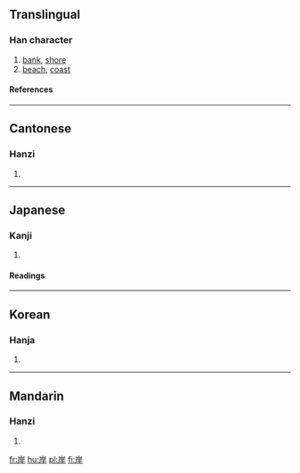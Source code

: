 ==Translingual==
===Han character===
{{Han char|rn=46|rad=山|as=05|sn=8|four=2224<sub>1</sub>|canj=山一一十 (UMMJ)}}
# [[bank]], [[shore]]
# [[beach]], [[coast]]
====References====
{{Han ref|kx=0310.030|dkj=08009|dj=0610.070|hdz=10766.040|uh=5CB8|ud=23736|bh=A9A4|bd=43428}}
----
==Cantonese==
===Hanzi===
{{yue-hanzi|jyut=|y=ngon6}}
# {{defn|Cantonese}}
----
==Japanese==
===Kanji===
{{ja-kanji|grade=3|rs=山05}}
# {{defn|Japanese}} 
====Readings====
{{ja-readings|on=[[がん]] (gan)|kun=[[きし]] (kishi)}}
----
==Korean==
===Hanja===
{{ko-hanja|hangeul=안|rv=an|mr=an}}
# {{defn|Korean}}
----
==Mandarin==
===Hanzi===
{{cmn-hanzi|pin=[[àn]] ([[an4]])|wg=an<sup>4</sup>}}
# {{defn|Mandarin}}

[[fr:岸]]
[[hu:岸]]
[[pl:岸]]
[[fi:岸]]